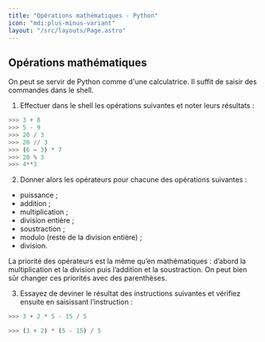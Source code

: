 ```yaml
---
title: "Opérations mathématiques - Python"
icon: "mdi:plus-minus-variant"
layout: "/src/layouts/Page.astro"
---
```


## Opérations mathématiques

On peut se servir de Python comme d'une calculatrice. Il suffit de saisir des
commandes dans le shell.

1. Effectuer dans le shell les opérations suivantes et noter leurs
résultats :

```py
>>> 3 + 8
>>> 5 - 9
>>> 20 / 3
>>> 20 // 3
>>> (6 – 3) * 7
>>> 20 % 3
>>> 4**3
```

2. Donner alors les opérateurs pour chacune des opérations suivantes :
- puissance ;
- addition ;
- multiplication ;
- division entière ;
- soustraction ;
- modulo (reste de la division entière) ;
- division.

La priorité des opérateurs est la même qu’en mathématiques : d’abord la
multiplication et la division puis l’addition et la soustraction. On peut bien
sûr changer ces priorités avec des parenthèses.

3. Essayez de deviner le résultat des instructions suivantes et vérifiez
ensuite en saisissant l’instruction :

```py
>>> 3 + 2 * 5 - 15 / 5
```
```py
>>> (3 + 2) * (5 - 15) / 5
```
